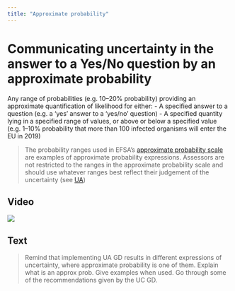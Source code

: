 ```yaml
---
title: "Approximate probability"
---
```


# Communicating uncertainty in the answer to a Yes/No question by an approximate probability 

Any range of probabilities (e.g. 10–20% probability) providing an approximate quantification of likelihood for either:
  - A specified answer to a question (e.g. a ‘yes’ answer to a ‘yes/no’ question) 
  - A specified quantity lying in a specified range of values, or above or below a specified value (e.g. 1–10% probability that more than 100 infected organisms will enter the EU in 2019)

> The probability ranges used in EFSA’s [approximate probability scale](../principles-and-methods/uncertainty-communication-principles.qmd#tbl-approx-probscale) are examples of approximate probability expressions. Assessors are not restricted to the ranges in the approximate probability scale and should use whatever ranges best reflect their judgement of the uncertainty (see [UA](https://doi.org/10.2903/j.efsa.2018.5123))

:::: {.panel-tabset}

## Video

![](https://upload.wikimedia.org/wikipedia/commons/0/09/YouTube_full-color_icon_%282017%29.svg)

## Text

> Remind that implementing UA GD results in different expressions of uncertainty, where approximate probability is one of them. Explain what is an approx prob. Give examples when used. Go through some of the recommendations given by the UC GD. 

::::






